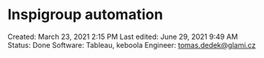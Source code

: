 # Inspigroup automation

Created: March 23, 2021 2:15 PM
Last edited: June 29, 2021 9:49 AM
Status: Done
Software: Tableau, keboola
Engineer: tomas.dedek@glami.cz